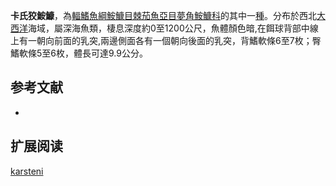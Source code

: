 {{Speciesbox
| name = 卡氏狡鮟鱇
| image = 
| image_caption = 
| status = NE
| status_system = IUCN3.1
| genus = Danaphryne
| species = karsteni
| authority = Leipertz & Pietsch, 1987
| synonyms = 
}}

'''卡氏狡鮟鱇'''，為[[輻鰭魚綱|輻鰭魚綱]][[鮟鱇目|鮟鱇目]][[棘茄魚亞目|棘茄魚亞目]][[夢角鮟鱇科|夢角鮟鱇科]]的其中一[[種|種]]。分布於西北[[大西洋|大西洋]]海域，屬深海魚類，棲息深度約0至1200公尺，魚體顏色暗,在餌球背部中線上有一朝向前面的乳突,兩邊側面各有一個朝向後面的乳突，背鰭軟條6至7枚；臀鰭軟條5至6枚，體長可達9.9公分。

==参考文献==
*{{FishBase_species|genus=Danaphryne|species=karsteni|year=2011|month=12}}

== 扩展阅读 ==
{{refbegin}}
{{wikispecies-inline|Dolopichthys karsteni|卡氏狡鮟鱇}}
{{refend}}
{{Taxonbar|from=Q2406486}}

[[Category:狡鮟鱇屬|karsteni]]
